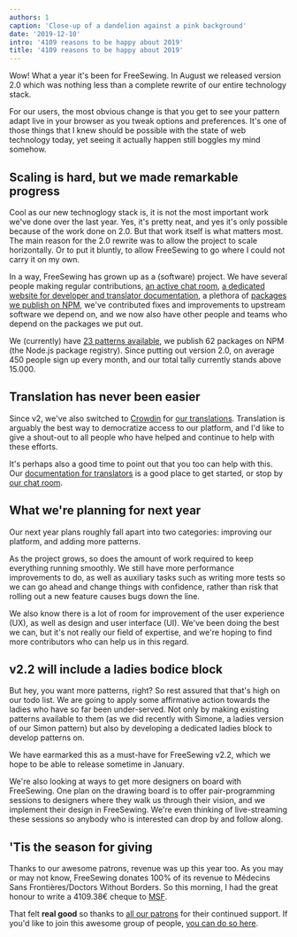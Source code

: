 ```yaml
---
authors: 1
caption: 'Close-up of a dandelion against a pink background'
date: '2019-12-10'
intro: '4109 reasons to be happy about 2019'
title: '4109 reasons to be happy about 2019'
---
```


Wow! What a year it's been for FreeSewing.
In August we released version 2.0 which was nothing less than a complete rewrite
of our entire technology stack.

For our users, the most obvious change is that you get to see your pattern adapt
live in your browser as you tweak options and preferences.
It's one of those things that I knew should be possible with the state of web
technology today, yet seeing it actually happen still boggles my mind somehow.

<!-- truncate -->

## Scaling is hard, but we made remarkable progress

Cool as our new technoglogy stack is, it is not the most important work we've done over the last
year. Yes, it's pretty neat, and yes it's only possible because of the work done
on 2.0. But that work itself is what matters most. The main reason for the 2.0
rewrite was to allow the project to scale horizontally. Or to put it bluntly,
to allow FreeSewing to go where I could not carry it on my own.

In a way, FreeSewing has grown up as a (software) project. We have several people
making regular contributions, [an active chat room](https://discord.freesewing.org/),
[a dedicated website for developer and translator documentation](https://freesewing.dev),
a plethora of [packages we publish on NPM](https://www.npmjs.com/search?q=keywords:freesewing),
we've contributed fixes and improvements to upstream software we depend on, and we now
also have other people and teams who depend on the packages we put out.

We (currently) have [23 patterns available](/designs/), we publish 62 packages on NPM
(the Node.js package registry). Since putting out version 2.0, on average 450 people
sign up every month, and our total tally currently stands above 15.000.

## Translation has never been easier

Since v2, we've also switched to [Crowdin](https://crowdin.com) for
[our translations](https://freesewing.dev/guides/translator/). Translation is arguably
the best way to democratize access to our platform, and I'd like to give a shout-out to
all people who have helped and continue to help with these efforts.

It's perhaps also a good time to point out that you too can help with this.
Our [documentation for translators](https://freesewing.dev/guides/translator/) is a good
place to get started, or stop by [our chat room](https://discord.freesewing.org/).

## What we're planning for next year

Our next year plans roughly fall apart into two categories:
improving our platform, and adding more patterns.

As the project grows, so does the amount of work required to keep everything
running smoothly. We still have more performance improvements to do, as well as
auxiliary tasks such as writing more tests so we can go ahead and change things with
confidence, rather than risk that rolling out a new feature causes bugs down the line.

We also know there is a lot of room for improvement of the user experience (UX), as
well as design and user interface (UI). We've been doing the best we can, but it's
not really our field of expertise, and we're hoping to find more contributors who can
help us in this regard.

## v2.2 will include a ladies bodice block

But hey, you want more patterns, right? So rest assured that that's high on our
todo list. We are going to apply some affirmative action towards the ladies who have
so far been under-served. Not only by making existing patterns available to them
(as we did recently with Simone, a ladies version of our Simon pattern) but also
by developing a dedicated ladies block to develop patterns on.

We have earmarked this as a must-have for FreeSewing v2.2, which we hope to be able
to release sometime in January.

We're also looking at ways to get more designers on board with FreeSewing.
One plan on the drawing board is to offer pair-programming sessions to designers
where they walk us through their vision, and we implement their design in FreeSewing.
We're even thinking of live-streaming these sessions so anybody who is interested
can drop by and follow along.

## 'Tis the season for giving

Thanks to our awesome patrons, revenue was up this year too. As you may or may not know,
FreeSewing donates 100% of its revenue to Médecins Sans Frontières/Doctors Without Borders.
So this morning, I had the great honour to write a 4109.38€ cheque to [MSF](https://www.msf.org/).

That felt **real good** so thanks to [all our patrons](/patrons) for their continued support.
If you'd like to join this awesome group of people, [you can do so here](/patrons/join).
